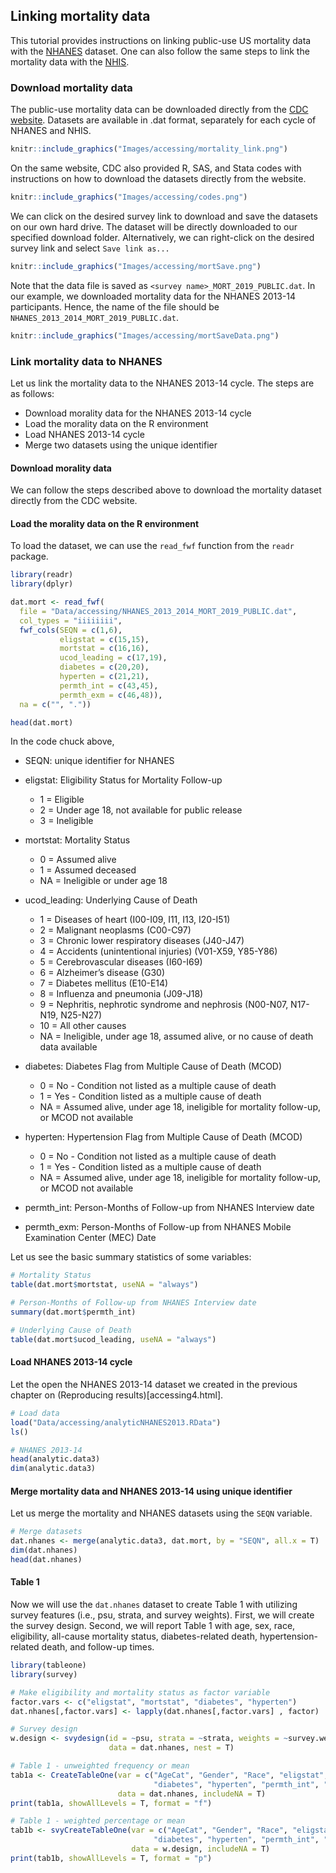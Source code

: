 ## Linking mortality data {.unnumbered}

This tutorial provides instructions on linking public-use US mortality data with the [NHANES](https://www.cdc.gov/nchs/nhanes/index.htm) dataset. One can also follow the same steps to link the mortality data with the [NHIS](https://www.cdc.gov/nchs/nhis/index.htm).

### Download mortality data

The public-use mortality data can be downloaded directly from the [CDC website](https://ftp.cdc.gov/pub/Health_Statistics/NCHS/datalinkage/linked_mortality/). Datasets are available in .dat format, separately for each cycle of NHANES and NHIS.

```r
knitr::include_graphics("Images/accessing/mortality_link.png")
```

On the same website, CDC also provided R, SAS, and Stata codes with instructions on how to download the datasets directly from the website.

```r
knitr::include_graphics("Images/accessing/codes.png")
```

We can click on the desired survey link to download and save the datasets on our own hard drive. The dataset will be directly downloaded to our specified download folder. Alternatively, we can right-click on the desired survey link and select `Save link as...`

```r
knitr::include_graphics("Images/accessing/mortSave.png")
```

Note that the data file is saved as `<survey name>_MORT_2019_PUBLIC.dat`. In our example, we downloaded mortality data for the NHANES 2013-14 participants. Hence, the name of the file should be `NHANES_2013_2014_MORT_2019_PUBLIC.dat`.

```r
knitr::include_graphics("Images/accessing/mortSaveData.png")
```

### Link mortality data to NHANES

Let us link the mortality data to the NHANES 2013-14 cycle. The steps are as follows:

-   Download morality data for the NHANES 2013-14 cycle
-   Load the morality data on the R environment
-   Load NHANES 2013-14 cycle
-   Merge two datasets using the unique identifier

#### Download morality data

We can follow the steps described above to download the mortality dataset directly from the CDC website.

#### Load the morality data on the R environment

To load the dataset, we can use the `read_fwf` function from the `readr` package.

```r
library(readr)
library(dplyr)

dat.mort <- read_fwf(
  file = "Data/accessing/NHANES_2013_2014_MORT_2019_PUBLIC.dat",
  col_types = "iiiiiiii",
  fwf_cols(SEQN = c(1,6), 
           eligstat = c(15,15),
           mortstat = c(16,16),
           ucod_leading = c(17,19),
           diabetes = c(20,20),
           hyperten = c(21,21),
           permth_int = c(43,45),
           permth_exm = c(46,48)),
  na = c("", "."))

head(dat.mort)
```

In the code chuck above,

-   SEQN: unique identifier for NHANES

-   eligstat: Eligibility Status for Mortality Follow-up

    -   1 = Eligible
    -   2 = Under age 18, not available for public release
    -   3 = Ineligible

-   mortstat: Mortality Status

    -   0 = Assumed alive
    -   1 = Assumed deceased
    -   NA = Ineligible or under age 18

-   ucod_leading: Underlying Cause of Death

    -   1 = Diseases of heart (I00-I09, I11, I13, I20-I51)
    -   2 = Malignant neoplasms (C00-C97)
    -   3 = Chronic lower respiratory diseases (J40-J47)
    -   4 = Accidents (unintentional injuries) (V01-X59, Y85-Y86)
    -   5 = Cerebrovascular diseases (I60-I69)
    -   6 = Alzheimer's disease (G30)
    -   7 = Diabetes mellitus (E10-E14)
    -   8 = Influenza and pneumonia (J09-J18)
    -   9 = Nephritis, nephrotic syndrome and nephrosis (N00-N07, N17-N19, N25-N27)
    -   10 = All other causes
    -   NA = Ineligible, under age 18, assumed alive, or no cause of death data available

-   diabetes: Diabetes Flag from Multiple Cause of Death (MCOD)

    -   0 = No - Condition not listed as a multiple cause of death
    -   1 = Yes - Condition listed as a multiple cause of death
    -   NA = Assumed alive, under age 18, ineligible for mortality follow-up, or MCOD not available

-   hyperten: Hypertension Flag from Multiple Cause of Death (MCOD)

    -   0 = No - Condition not listed as a multiple cause of death
    -   1 = Yes - Condition listed as a multiple cause of death
    -   NA = Assumed alive, under age 18, ineligible for mortality follow-up, or MCOD not available

-   permth_int: Person-Months of Follow-up from NHANES Interview date

-   permth_exm: Person-Months of Follow-up from NHANES Mobile Examination Center (MEC) Date

Let us see the basic summary statistics of some variables:

```r
# Mortality Status
table(dat.mort$mortstat, useNA = "always")

# Person-Months of Follow-up from NHANES Interview date
summary(dat.mort$permth_int)

# Underlying Cause of Death
table(dat.mort$ucod_leading, useNA = "always")
```

#### Load NHANES 2013-14 cycle

Let the open the NHANES 2013-14 dataset we created in the previous chapter on (Reproducing results)\[accessing4.html\].

```r
# Load data
load("Data/accessing/analyticNHANES2013.RData")
ls()

# NHANES 2013-14
head(analytic.data3)
dim(analytic.data3)
```

#### Merge mortality data and NHANES 2013-14 using unique identifier

Let us merge the mortality and NHANES datasets using the `SEQN` variable.

```r
# Merge datasets
dat.nhanes <- merge(analytic.data3, dat.mort, by = "SEQN", all.x = T)
dim(dat.nhanes)
head(dat.nhanes)
```

#### Table 1

Now we will use the `dat.nhanes` dataset to create Table 1 with utilizing survey features (i.e., psu, strata, and survey weights). First, we will create the survey design. Second, we will report Table 1 with age, sex, race, eligibility, all-cause mortality status, diabetes-related death, hypertension-related death, and follow-up times.

```r
library(tableone)
library(survey)

# Make eligibility and mortality status as factor variable
factor.vars <- c("eligstat", "mortstat", "diabetes", "hyperten")
dat.nhanes[,factor.vars] <- lapply(dat.nhanes[,factor.vars] , factor)

# Survey design
w.design <- svydesign(id = ~psu, strata = ~strata, weights = ~survey.weight, 
                      data = dat.nhanes, nest = T)

# Table 1 - unweighted frequency or mean
tab1a <- CreateTableOne(var = c("AgeCat", "Gender", "Race", "eligstat", "mortstat", 
                                "diabetes", "hyperten", "permth_int", "permth_exm"),
                        data = dat.nhanes, includeNA = T)
print(tab1a, showAllLevels = T, format = "f")

# Table 1 - weighted percentage or mean
tab1b <- svyCreateTableOne(var = c("AgeCat", "Gender", "Race", "eligstat", "mortstat", 
                                "diabetes", "hyperten", "permth_int", "permth_exm"), 
                           data = w.design, includeNA = T)
print(tab1b, showAllLevels = T, format = "p")
```
